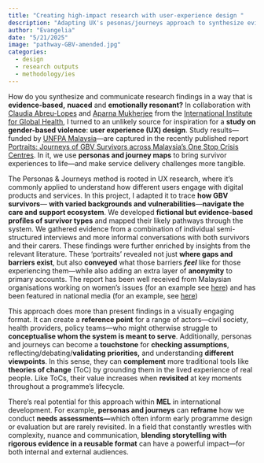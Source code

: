 ```yaml
---
title: "Creating high-impact research with user-experience design "
description: "Adapting UX's pesonas/journeys approach to synthesize evidence on how gender-based survivors experience care pathways"
author: "Evangelia"
date: "5/21/2025"
image: "pathway-GBV-amended.jpg"
categories:
  - design
  - research outputs
  - methodology/ies
---
```


How do you synthesize and communicate research findings in a way that is **evidence-based,** **nuaced** and **emotionally resonant?** In collaboration with [Claudia Abreu-Lopes](https://www.linkedin.com/in/claudia-abreu-lopes-219344a/) and [Aparna Mukherjee](https://www.linkedin.com/in/aparna-mukherjee-56072740/) from the [International Institute for Global Health](https://unu.edu/iigh), I turned to an unlikely source for inspiration for a **study on gender-based violence**: **user experience (UX) design**.
Study results—funded by [UNFPA Malaysia](https://malaysia.unfpa.org/en)—are captured in the recently published report [Portraits: Journeys of GBV Survivors across Malaysia's One Stop Crisis Centres](https://malaysia.unfpa.org/en/publications/portraits-journeys-gender-based-violence-survivors-across-malaysias-one-stop-crisis).
In it, we use **personas and journey maps** to bring survivor experiences to life—and make service delivery challenges more tangible.

The Personas & Journeys method is rooted in UX research, where it’s commonly applied to understand how different users engage with digital products and services.
In this project, I adapted it to trace **how GBV survivors**— **with varied backgrounds and vulnerabilities**—**navigate the care and support ecosystem**.
We developed **fictional but evidence-based profiles of survivor types** and mapped their likely pathways through the system.
We gathered evidence from a combination of individual semi-structured interviews and more informal conversations with both survivors and their carers.
These findings were further enriched by insights from the relevant literature.
These ‘portraits’ revealed not just **where gaps and barriers exist**, but also **conveyed** what those barriers ***feel*** like for those experiencing them—while also adding an extra layer of **anonymity** to primary accounts.
The report has been well received from Malaysian organisations working on women's issues (for an example see [here](https://ova.galencentre.org/women-in-malaysia-recount-their-experiences-of-gender-based-violence-and-its-aftermath-in-un-report-part-1/)) and has been featured in national media (for an example, see [here](https://www.sinardaily.my/article/226043/focus/national/unfpa-unu-iigh-strengthen-malaysias-response-to-gender-based-violence))

This approach does more than present findings in a visually engaging format.
It can create a **reference point** for a range of actors—civil society, health providers, policy teams—who might otherwise struggle to **conceptualise whom the system is meant to serve**.
Additionally, personas and journeys can become a **touchstone** for **checking assumptions**, reflecting/debating/**validating priorities,** and understanding **different** **viewpoints**.
In this sense, they can **complement** more traditional tools like **theories of change** (ToC) by grounding them in the lived experience of real people**.** Like ToCs, their value increases when **revisited** at key moments throughout a programme’s lifecycle.

There’s real potential for this approach within **MEL** in international development.
For example, **personas and journeys** can **reframe** how we conduct **needs assessments—**which often inform early programme design or evaluation but are rarely revisited.
In a field that constantly wrestles with complexity, nuance and communication, **blending storytelling with rigorous evidence in a reusable format** can have a powerful impact—for both internal and external audiences.
